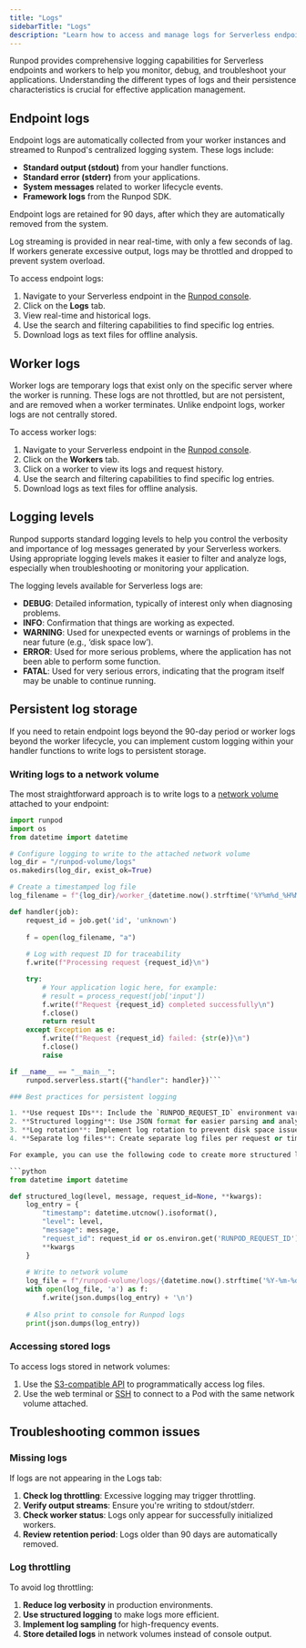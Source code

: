 ```yaml
---
title: "Logs"
sidebarTitle: "Logs"
description: "Learn how to access and manage logs for Serverless endpoints and workers."
---
```


Runpod provides comprehensive logging capabilities for Serverless endpoints and workers to help you monitor, debug, and troubleshoot your applications. Understanding the different types of logs and their persistence characteristics is crucial for effective application management.

## Endpoint logs

Endpoint logs are automatically collected from your worker instances and streamed to Runpod's centralized logging system. These logs include:

- **Standard output (stdout)** from your handler functions.
- **Standard error (stderr)** from your applications.
- **System messages** related to worker lifecycle events.
- **Framework logs** from the Runpod SDK.

Endpoint logs are retained for 90 days, after which they are automatically removed from the system. 

Log streaming is provided in near real-time, with only a few seconds of lag. If workers generate excessive output, logs may be throttled and dropped to prevent system overload.

To access endpoint logs:

1. Navigate to your Serverless endpoint in the [Runpod console](https://console.runpod.io/serverless).
2. Click on the **Logs** tab.
3. View real-time and historical logs.
4. Use the search and filtering capabilities to find specific log entries.
5. Download logs as text files for offline analysis.

## Worker logs

Worker logs are temporary logs that exist only on the specific server where the worker is running. These logs are not throttled, but are not persistent, and are removed when a worker terminates. Unlike endpoint logs, worker logs are not centrally stored.

To access worker logs:

1. Navigate to your Serverless endpoint in the [Runpod console](https://console.runpod.io/serverless).
2. Click on the **Workers** tab.
3. Click on a worker to view its logs and request history.
4. Use the search and filtering capabilities to find specific log entries.
5. Download logs as text files for offline analysis.

## Logging levels

Runpod supports standard logging levels to help you control the verbosity and importance of log messages generated by your Serverless workers. Using appropriate logging levels makes it easier to filter and analyze logs, especially when troubleshooting or monitoring your application.

The logging levels available for Serverless logs are:

- **DEBUG**: Detailed information, typically of interest only when diagnosing problems.
- **INFO**: Confirmation that things are working as expected.
- **WARNING**: Used for unexpected events or warnings of problems in the near future (e.g., ‘disk space low’).
- **ERROR**: Used for more serious problems, where the application has not been able to perform some function.
- **FATAL**: Used for very serious errors, indicating that the program itself may be unable to continue running.

## Persistent log storage

If you need to retain endpoint logs beyond the 90-day period or worker logs beyond the worker lifecycle, you can implement custom logging within your handler functions to write logs to persistent storage.

### Writing logs to a network volume

The most straightforward approach is to write logs to a [network volume](/serverless/storage/network-volumes) attached to your endpoint:

```python
import runpod
import os
from datetime import datetime

# Configure logging to write to the attached network volume
log_dir = "/runpod-volume/logs"
os.makedirs(log_dir, exist_ok=True)

# Create a timestamped log file
log_filename = f"{log_dir}/worker_{datetime.now().strftime('%Y%m%d_%H%M%S')}.log"

def handler(job):
    request_id = job.get('id', 'unknown')
    
    f = open(log_filename, "a")
    
    # Log with request ID for traceability
    f.write(f"Processing request {request_id}\n")

    try:
        # Your application logic here, for example:
        # result = process_request(job['input'])
        f.write(f"Request {request_id} completed successfully\n")
        f.close()
        return result
    except Exception as e:
        f.write(f"Request {request_id} failed: {str(e)}\n")
        f.close()
        raise

if __name__ == "__main__":
    runpod.serverless.start({"handler": handler})```

### Best practices for persistent logging

1. **Use request IDs**: Include the `RUNPOD_REQUEST_ID` environment variable or job ID in log entries for traceability.
2. **Structured logging**: Use JSON format for easier parsing and analysis.
3. **Log rotation**: Implement log rotation to prevent disk space issues.
4. **Separate log files**: Create separate log files per request or time period for better organization.

For example, you can use the following code to create more structured logs:

```python
from datetime import datetime

def structured_log(level, message, request_id=None, **kwargs):
    log_entry = {
        "timestamp": datetime.utcnow().isoformat(),
        "level": level,
        "message": message,
        "request_id": request_id or os.environ.get('RUNPOD_REQUEST_ID'),
        **kwargs
    }
    
    # Write to network volume
    log_file = f"/runpod-volume/logs/{datetime.now().strftime('%Y-%m-%d')}.jsonl"
    with open(log_file, 'a') as f:
        f.write(json.dumps(log_entry) + '\n')
    
    # Also print to console for Runpod logs
    print(json.dumps(log_entry))
```

### Accessing stored logs

To access logs stored in network volumes:

1. Use the [S3-compatible API](/serverless/storage/s3-api) to programmatically access log files.
2. Use the web terminal or [SSH](/pods/configuration/use-ssh) to connect to a Pod with the same network volume attached.

## Troubleshooting common issues

### Missing logs

If logs are not appearing in the Logs tab:

1. **Check log throttling**: Excessive logging may trigger throttling.
2. **Verify output streams**: Ensure you're writing to stdout/stderr.
3. **Check worker status**: Logs only appear for successfully initialized workers.
4. **Review retention period**: Logs older than 90 days are automatically removed.

### Log throttling

To avoid log throttling:

1. **Reduce log verbosity** in production environments.
2. **Use structured logging** to make logs more efficient.
3. **Implement log sampling** for high-frequency events.
4. **Store detailed logs** in network volumes instead of console output.